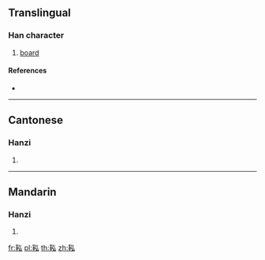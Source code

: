 {{character info/new}}
==Translingual==

===Han character===
{{Han char|rn=177|rad=革|as=05|sn=14|four=42530|canj=TJNI}}

# [[board]]

====References====
* {{Han ref|kx=1386.370|dkj=42780|dj=1901.130|hdz=74332.110|uh=9783|ud=38787|bh=E4C2|bd=58562}}

----

==Cantonese==

===Hanzi===
{{yue-hanzi|jyut=|y=wang4}}

# {{defn|lang=yue|sort=革05}}

----

==Mandarin==

===Hanzi===
{{cmn-hanzi|pin=[[hóng]] ([[hong2]])|wg=hung<sup>2</sup>}}

# {{defn|lang=cmn|sort=革05}}

[[fr:鞃]]
[[pl:鞃]]
[[th:鞃]]
[[zh:鞃]]